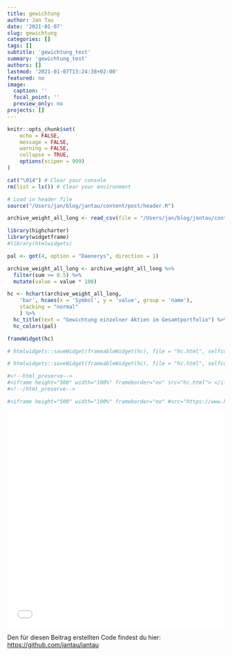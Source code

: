 ```yaml
---
title: gewichtung
author: Jan Tau
date: '2021-01-07'
slug: gewichtung
categories: []
tags: []
subtitle: 'gewichtung_test'
summary: 'gewichtung_test'
authors: []
lastmod: '2021-01-07T13:24:38+02:00'
featured: no
image:
  caption: ''
  focal_point: ''
  preview_only: no
projects: []
---
```


```r
knitr::opts_chunk$set(
	echo = FALSE,
	message = FALSE,
	warning = FALSE,
	collapse = TRUE,
	options(scipen = 999)
)

cat("\014") # Clear your console
rm(list = ls()) # Clear your environment

# Load in header file
source("/Users/jan/blog/jantau/content/post/header.R")
```


```r
archive_weight_all_long <- read_csv(file = "/Users/jan/blog/jantau/content/post/2021-02-27-portfolio-und-aktien-gewichtung/weight_all_long.csv")
```

```r
library(highcharter)
library(widgetframe)
#library(htmlwidgets)

pal <- got(4, option = "Daenerys", direction = 1)

archive_weight_all_long <- archive_weight_all_long %>% 
  filter(sum >= 0.5) %>%
  mutate(value = value * 100)

hc <- hchart(archive_weight_all_long,
    'bar', hcaes(x = 'Symbol', y = 'value', group = 'name'),
    stacking = "normal"
    ) %>%
  hc_title(text = "Gewichtung einzelner Aktien im Gesamtportfolio") %>%
  hc_colors(pal) 

frameWidget(hc)

```

```r
# htmlwidgets::saveWidget(frameableWidget(hc), file = "hc.html", selfcontained = TRUE)
```


```r
# htmlwidgets::saveWidget(frameableWidget(hc), file = "hc.html", selfcontained = TRUE)

#<!--html_preserve-->
#<iframe height="500" width="100%" frameborder="no" src="hc.html"> </iframe>
#<!--/html_preserve-->

#<iframe height="500" width="100%" frameborder="no" #src="https://www.highcharts.com/demo/line-basic"> </iframe>
```

<!--html_preserve-->
<iframe height="500" width="100%" frameborder="no" src="index_files/figure-html/widgets/index.html"> </iframe>
<!--/html_preserve-->


Den für diesen Beitrag erstellten Code findest du hier: [https://github.com/jantau/jantau](https://github.com/jantau/jantau/tree/main/content/post){target="_blank"}
